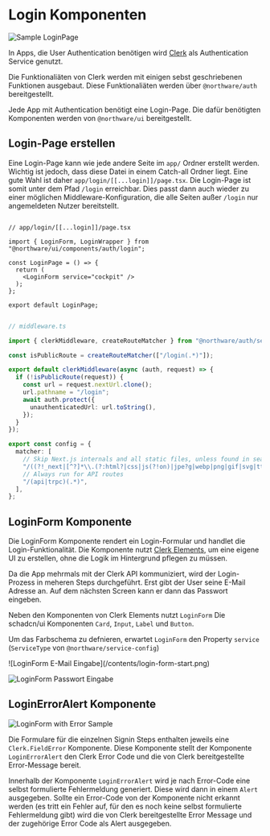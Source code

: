 
<Meta title="Components/Auth/Login" />

# Login Komponenten

![Sample LoginPage](/contents/login-page.png)

In Apps, die User Authentication benötigen wird [Clerk](https://clerk.com/) als Authentication Service genutzt.

Die Funktionaliäten von Clerk werden mit einigen sebst geschriebenen Funktionen ausgebaut. Diese Funktionaliäten werden über `@northware/auth` bereitgestellt.

Jede App mit Authentication benötigt eine Login-Page. Die dafür benötigten Komponenten werden von `@northware/ui` bereitgestellt.

## Login-Page erstellen

Eine Login-Page kann wie jede andere Seite im `app/` Ordner erstellt werden. Wichtig ist jedoch, dass diese Datei in einem Catch-all Ordner liegt.
Eine gute Wahl ist daher `app/login/[[...login]]/page.tsx`. Die Login-Page ist somit unter dem Pfad `/login` erreichbar. 
Dies passt dann auch wieder zu einer möglichen Middleware-Konfiguration, die alle Seiten außer `/login` nur angemeldeten Nutzer bereitstellt.

```tsx

// app/login/[[...login]]/page.tsx

import { LoginForm, LoginWrapper } from "@northware/ui/components/auth/login";

const LoginPage = () => {
  return (
    <LoginForm service="cockpit" />
  );
};

export default LoginPage;

```

```ts

// middleware.ts

import { clerkMiddleware, createRouteMatcher } from "@northware/auth/server";

const isPublicRoute = createRouteMatcher(["/login(.*)"]);

export default clerkMiddleware(async (auth, request) => {
  if (!isPublicRoute(request)) {
    const url = request.nextUrl.clone();
    url.pathname = "/login";
    await auth.protect({
      unauthenticatedUrl: url.toString(),
    });
  }
});

export const config = {
  matcher: [
    // Skip Next.js internals and all static files, unless found in search params
    "/((?!_next|[^?]*\\.(?:html?|css|js(?!on)|jpe?g|webp|png|gif|svg|ttf|woff2?|ico|csv|docx?|xlsx?|zip|webmanifest)).*)",
    // Always run for API routes
    "/(api|trpc)(.*)",
  ],
};

```

## LoginForm Komponente

Die LoginForm Komponente rendert ein Login-Formular und handlet die Login-Funktionalität.
Die Komponente nutzt [Clerk Elements](https://clerk.com/docs/customization/elements/overview),
um eine eigene UI zu erstellen, ohne die Logik im Hintergrund pflegen zu müssen.

Da die App mehrmals mit der Clerk API kommuniziert, wird der Login-Prozess in meheren Steps durchgeführt.
Erst gibt der User seine E-Mail Adresse an. Auf dem nächsten Screen kann er dann das Passwort eingeben.

Neben den Komponenten von Clerk Elements nutzt `LoginForm` Die schadcn/ui Komponenten `Card`, `Input`, `Label` und `Button`.

Um das Farbschema zu defnieren, erwartet `LoginForm` den Property `service` (`ServiceType` von `@northware/service-config`)

<div className="flex items-center">
![LoginForm E-Mail Eingabe](/contents/login-form-start.png)

![LoginForm Passwort Eingabe](/contents/login-form-verifications.png)
</div>

## LoginErrorAlert Komponente

![LoginForm with Error Sample](/contents/login-form-error.png)

Die Formulare für die einzelnen Signin Steps enthalten jeweils eine `Clerk.FieldError` Komponente.
Diese Komponente stellt der Komponente `LoginErrorAlert` den Clerk Error Code und die von Clerk bereitgestellte Error-Message bereit.

Innerhalb der Komponente `LoginErrorAlert` wird je nach Error-Code eine selbst formulierte Fehlermeldung generiert. Diese wird dann in einem `Alert` ausgegeben.
Sollte ein Error-Code von der Komponente nicht erkannt werden (es tritt ein Fehler auf, für den es noch keine selbst formulierte Fehlermeldung gibt) wird die von Clerk bereitgestellte Error Message und der zugehörige Error Code als Alert ausgegeben.